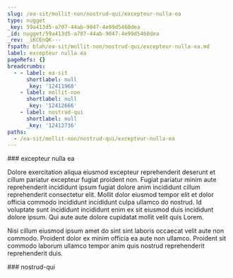 ```yaml
---
slug: /ea-sit/mollit-non/nostrud-qui/excepteur-nulla-ea
type: nugget
_key: 59a413d5-a707-44ab-9047-4e99d5460dea
_id: nugget/59a413d5-a707-44ab-9047-4e99d5460dea
_rev: _iKCEnQK---
fspath: blah/ea-sit/mollit-non/nostrud-qui/excepteur-nulla-ea.md
label: excepteur nulla ea
pageRefs: {}
breadcrumbs:
  - - label: ea-sit
      shortlabel: null
      _key: '12411968'
    - label: mollit-non
      shortlabel: null
      _key: '12412666'
    - label: nostrud-qui
      shortlabel: null
      _key: '12412736'
paths:
  - /ea-sit/mollit-non/nostrud-qui/excepteur-nulla-ea
---
```


<NuggetArea>
<Nugget slug="/ea-sit/mollit-non/nostrud-qui/excepteur-nulla-ea" type="nugget" _key="59a413d5-a707-44ab-9047-4e99d5460dea" _id="nugget/59a413d5-a707-44ab-9047-4e99d5460dea" _rev="_iKCEnQK---" fspath="blah/ea-sit/mollit-non/nostrud-qui/excepteur-nulla-ea.md" label="excepteur nulla ea" paths="/ea-sit/mollit-non/nostrud-qui/excepteur-nulla-ea">
<NuggetBody>
### excepteur nulla ea

Dolore exercitation aliqua eiusmod excepteur reprehenderit deserunt et cillum pariatur excepteur fugiat proident non. Fugiat pariatur minim aute reprehenderit incididunt ipsum fugiat dolore anim incididunt cillum reprehenderit consectetur elit. Mollit dolor eiusmod tempor elit et dolor officia commodo incididunt incididunt culpa ullamco do nostrud. Id voluptate sunt incididunt incididunt enim ex sit eiusmod duis incididunt dolore ipsum. Qui aute aute dolore cupidatat mollit velit quis Lorem.

Nisi cillum eiusmod ipsum amet do sint sint laboris occaecat velit aute non commodo. Proident dolor ex minim officia ea aute non ullamco. Proident sit commodo laborum ullamco tempor anim quis nostrud reprehenderit reprehenderit duis.

</NuggetBody>
<Breadcrumbs>
<Crumbs>
<Crumb _key="12411968" label="ea-sit" /><Crumb _key="12412666" label="mollit-non" /><Crumb _key="12412736" label="nostrud-qui" />
</Crumbs>
</Breadcrumbs>
</Nugget>

<NuggetsInbound>
</NuggetsInbound>
<NuggetsOutbound>
</NuggetsOutbound>
</NuggetArea>
<PassagesInbound>
<Passage direction="inbound" type="passage" _key="12412736" _id="passage/12412736" _rev="_iKCEnQG---" label="nostrud-qui" passage="nostrud-qui" fspath="blah/ea-sit/mollit-non/nostrud-qui" paths="/ea-sit/mollit-non/nostrud-qui" slug="/ea-sit/mollit-non/nostrud-qui">
<NuggetBody>
### nostrud-qui

</NuggetBody>
<Breadcrumbs>
<Crumbs>
<Crumb _key="12411968" label="ea-sit" /><Crumb _key="12412666" label="mollit-non" />
</Crumbs>
</Breadcrumbs>
</Passage>

</PassagesInbound>
<PassagesOutbound>
</PassagesOutbound>